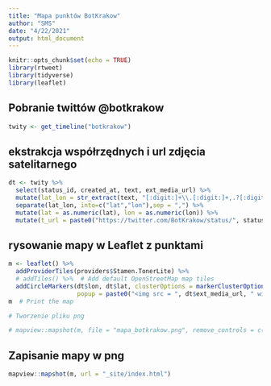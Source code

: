 ```yaml
---
title: "Mapa punktów BotKrakow"
author: "SMS"
date: "4/22/2021"
output: html_document
---
```


```r
knitr::opts_chunk$set(echo = TRUE)
library(rtweet)
library(tidyverse)
library(leaflet)
```

## Pobranie twittów @botkrakow

```r
twity <- get_timeline("botkrakow")

```


## ekstrakcja współrzędnych i url zdjęcia satelitarnego

```r
dt <- twity %>% 
  select(status_id, created_at, text, ext_media_url) %>% 
  mutate(lat_lon = str_extract(text, "[:digit:]+\\.[:digit:]+,.?[:digit:]+\\.[:digit:]+")) %>% 
  separate(lat_lon, into=c("lat","lon"),sep = ",") %>% 
  mutate(lat = as.numeric(lat), lon = as.numeric(lon)) %>% 
  mutate(t_url = paste0("https://twitter.com/BotKrakow/status/", status_id))
```


## rysowanie mapy w Leaflet z punktami

```r
m <- leaflet() %>%
  addProviderTiles(providers$Stamen.TonerLite) %>% 
  # addTiles() %>%  # Add default OpenStreetMap map tiles
  addCircleMarkers(dt$lon, dt$lat, clusterOptions = markerClusterOptions(), 
                   popup = paste0("<img src = ", dt$ext_media_url, " width='200' height='150' />"))
m  # Print the map

# Tworzenie pliku png

# mapview::mapshot(m, file = "mapa_botkrakow.png", remove_controls = c("zoomControl", "layersControl", "homeButton", "scaleBar","drawToolbar", "easyButton"))


```
## Zapisanie mapy w png

```r
mapview::mapshot(m, url = "_site/index.html")
```

